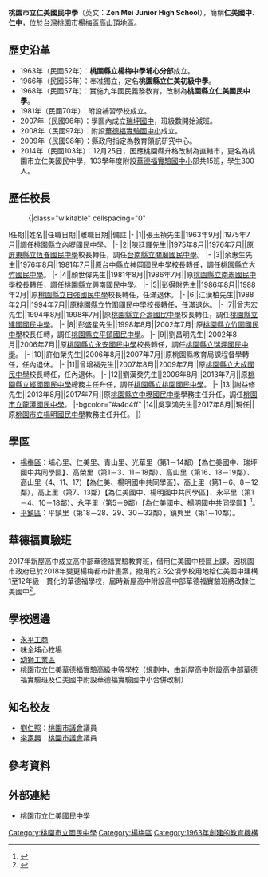 {{noteTA　
|1 = zh-tw:庄; zh-cn:庄; zh-hk:庄; zh-mo:庄; zh-my:庄; zh-sg:庄;
|2 = zh-tw:埔心里; zh-cn:埔心里; zh-hk:埔心里; zh-mo:埔心里; zh-my:埔心里; zh-sg:埔心里;
|3 = zh-tw:田心里; zh-cn:田心里; zh-hk:田心里; zh-mo:田心里; zh-my:田心里; zh-sg:田心里;
}}
{{Infobox_School
|name           =桃園市立仁美國民中學
|other_name     =Zei Mei Junior High School
|image          =[[File:Zei_Mei_Junior_High_School_Logo.gif|File:Zei Mei Junior High School Logo.gif]]
|motto          =
|established    =1963年
|type           =市立[[國民中學|國民中學]]
|district       ={{flagicon|TWN}}[[桃園市|桃園市]][[楊梅區|楊梅區]]
|principal      =吳享鴻
|grades         =三年制，共10班。<br>七年級3班<br>八年級3班<br>九年級4班
|faculty        =46人
|staff          =9人
|students       =222（2021年）
|address        =326[[桃園市|桃園市]][[楊梅區|楊梅區]]高榮里梅獅路539巷1號
|tel            =886-3-464-1123     
|fax            =886-3-464-4901
|website        =[http://www.zmjhs.tyc.edu.tw/ http://www.zmjhs.tyc.edu.tw/]
}}
'''桃園市立仁美國民中學'''（英文：'''Zen Mei Junior High School'''），簡稱'''仁美國中'''、'''仁中'''，位於[[台灣|台灣]][[桃園市|桃園市]][[楊梅區|楊梅區]][[楊梅高山頂|高山頂]]地區。

==歷史沿革==
*1963年（民國52年）：'''桃園縣立楊梅中學埔心分部'''成立。
*1966年（民國55年）：奉准獨立，定名'''桃園縣立仁美初級中學'''。
*1968年（民國57年）：實施九年國民義務教育，改制為'''桃園縣立仁美國民中學'''。
*1981年（民國70年）：附設補習學校成立。
*2007年（民國96年）：學區內成立[[桃園市立瑞坪國民中學|瑞坪國中]]，班級數開始減班。
*2008年（民國97年）：附設[[華德福實驗國中小|華德福實驗國中小]]成立。
*2009年（民國98年）：縣政府指定為教育領航研究中心。
*2014年（民國103年）：12月25日，因應桃園縣升格改制為直轄市，更名為桃園市立仁美國民中學，103學年度附設[[華德福實驗國中小|華德福實驗國中小]]部共15班，學生300人。

== 歷任校長 ==
:{|class="wikitable" cellspacing="0"
!任期||姓名||任職日期||離職日期||備註
|-
|1||張玉禎先生||1963年9月||1975年7月||調任[[桃園市立內壢國民中學|桃園縣立內壢國民中學]]。
|-
|2||陳廷輝先生||1975年8月||1976年7月||原[[屏東縣立恆春國民中學|屏東縣立恆春國民中學]]校長轉任，調任[[台南市立關廟國民中學|台南縣立關廟國民中學]]。
|-
|3||余惠生先生||1976年8月||1981年7月||原[[台中市立神岡國民中學|台中縣立神岡國民中學]]校長轉任，調任[[桃園市立大竹國民中學|桃園縣立大竹國民中學]]。
|-
|4||顏世偉先生||1981年8月||1986年7月||原[[桃園市立南崁國民中學|桃園縣立南崁國民中學]]校長轉任，調任[[桃園市立興南國民中學|桃園縣立興南國民中學]]。
|-
|5||彭得財先生||1986年8月||1988年2月||原[[桃園市立自強國民中學|桃園縣立自強國民中學]]校長轉任，任滿退休。
|-
|6||江漢柏先生||1988年2月||1994年7月||原[[桃園市立竹圍國民中學|桃園縣立竹圍國民中學]]校長轉任，任滿退休。
|-
|7||曾志宏先生||1994年8月||1998年7月||原[[桃園市立介壽國民中學|桃園縣立介壽國民中學]]校長轉任，調任[[桃園市立建國國民中學|桃園縣立建國國民中學]]。
|-
|8||彭盛星先生||1998年8月||2002年7月||原[[桃園市立竹圍國民中學|桃園縣立竹圍國民中學]]校長任轉，調任[[桃園市立平鎮國民中學|桃園縣立平鎮國民中學]]。
|-
|9||劉昌明先生||2002年8月||2006年7月||原[[桃園市立永安國民中學|桃園縣立永安國民中學]]校長轉任，調任[[桃園市立瑞坪國民中學|桃園縣立瑞坪國民中學]]。
|-
|10||許伯榮先生||2006年8月||2007年7月||原桃園縣教育局課程督學轉任，任內退休。
|-
|11||曾增福先生||2007年8月||2009年7月||原[[桃園市立大成國民中學|桃園縣立大成國民中學]]校長轉任，任內退休。 
|-
|12||劉漢癸先生||2009年8月||2013年7月||原[[桃園市立經國國民中學|桃園縣立經國國民中學]]總務主任升任，調任[[桃園市立桃園國民中學|桃園縣立桃園國民中學]]。
|-
|13||謝益修先生||2013年8月||2017年7月||原[[桃園市立中壢國民中學|桃園縣立中壢國民中學]]學務主任升任，調任[[桃園市立龍潭國民中學|桃園市立龍潭國民中學]]。
|-bgcolor="#a4d4ff"
|14||吳享鴻先生||2017年8月||現任||原[[桃園市立楊明國民中學|桃園市立楊明國民中學]]教務主任升任。
|}

==學區==
*[[楊梅區|楊梅區]]：埔心里、仁美里、青山里、光華里（第1－14鄰）【為仁美國中、瑞坪國中共同學區】、高榮里（第1－3、11－18鄰）、高山里（第16、18－19鄰）、高山里（4、11、17）【為仁美、楊明國中共同學區】、高上里（第1－6、8－12鄰），高上里（第7、13鄰）【為仁美國中、楊明國中共同學區】、永平里（第1－4、10－18鄰）、永平里（第5－9鄰）【為仁美國中、楊明國中共同學區】<ref>{{Cite web |url=http://www.tyc.edu.tw/home.jsp?id=42&parentpath=0,41 |title=桃園市107學年度國民中小學學區劃分一覽表 |accessdate=2018-06-18 |archive-date=2018-06-16 |archive-url=https://web.archive.org/web/20180616054954/http://www.tyc.edu.tw/home.jsp?id=42&parentpath=0,41 |dead-url=no }}</ref>。
*[[平鎮區|平鎮區]]：平鎮里（第18－28、29、30－32鄰），鎮興里（第1－10鄰）。

==華德福實驗班==
2017年新屋高中成立高中部華德福實驗教育班，借用仁美國中校區上課。因桃園市政府已於2018年變更楊梅都市計畫案，撥用約2.5公頃學校用地給仁美國中建構1至12年級一貫化的華德福學校，屆時新屋高中附設高中部華德福實驗班將改隸仁美國中<ref>{{Cite web |url=https://www.tycg.gov.tw/ch/home.jsp?id=9&parentpath=0,1&mcustomize=news_view.jsp&dataserno=201911010005&aplistdn=ou=news,ou=chinese,ou=ap_root,o=tycg,c=tw&toolsflag=Y |title=楊梅仁美國中體育活動中心落成，營造多元教育學習環境 |accessdate=2019-12-12 |archive-date=2020-04-19 |archive-url=https://web.archive.org/web/20200419082401/https://www.tycg.gov.tw/ch/home.jsp?id=9&parentpath=0%2C1&mcustomize=news_view.jsp&dataserno=201911010005&aplistdn=ou%3Dnews%2Cou%3Dchinese%2Cou%3Dap_root%2Co%3Dtycg%2Cc%3Dtw&toolsflag=Y |dead-url=no }}</ref>。

==學校週邊==
*[[永平工商|永平工商]]
*[[埔心牧場|味全埔心牧場]]
*[[桃園幼獅工業區|幼獅工業區]]
*[[桃園市立仁美華德福實驗高級中等學校|桃園市立仁美華德福實驗高級中等學校]]（規劃中，由新屋高中附設高中部華德福實驗班及仁美國中附設華德福實驗國中小合併改制）

==知名校友==
*[[劉仁照|劉仁照]]：[[桃園市議會|桃園市議會]]議員
*[[李家興|李家興]]：[[桃園市議會|桃園市議會]]議員

==參考資料==
{{reflist}}

== 外部連結 ==
*[http://www.zmjhs.tyc.edu.tw/ 桃園市立仁美國民中學] {{Wayback|url=http://www.zmjhs.tyc.edu.tw/ |date=20111005013101 }}

{{桃園市國民中學}}

[[Category:桃園市立國民中學|Category:桃園市立國民中學]]
[[Category:楊梅區|Category:楊梅區]]
[[Category:1963年創建的教育機構|Category:1963年創建的教育機構]]